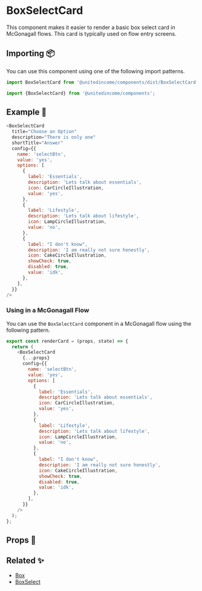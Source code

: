 
# BoxSelectCard

This component makes it easier to render a basic box select card in McGonagall flows. This card is typically used on flow entry screens.

## Importing 📦

You can use this component using one of the following import patterns.

```javascript
import BoxSelectCard from '@unitedincome/components/dist/BoxSelectCard';
```

```javascript
import {BoxSelectCard} from '@unitedincome/components';
```

## Example 🚀

<Preview>
  <BoxSelectCard
    title="Choose an Option"
    description="There is only one"
    shortTitle="Answer"
    config={{
      name: 'selectBtn',
      value: 'yes',
      options: [
        {
          label: 'Essentials',
          description: "Lets talk about essentials",
          icon: CarCircleIllustration,
          value: 'yes',
        },
        {
          label: 'Lifestyle',
          description: "Lets talk about lifestyle",
          icon: LampCircleIllustration,
          value: 'no',
        },
        {
          label: "I don't know",
          description: "I am really not sure honestly",
          icon: CakeCircleIllustration,
          showCheck: true,
          disabled: true,
          value: 'idk',
        },
      ],
    }}
  />

</Preview>

```javascript
<BoxSelectCard
  title="Choose an Option"
  description="There is only one"
  shortTitle="Answer"
  config={{
    name: 'selectBtn',
    value: 'yes',
    options: [
      {
        label: 'Essentials',
        description: 'Lets talk about essentials',
        icon: CarCircleIllustration,
        value: 'yes',
      },
      {
        label: 'Lifestyle',
        description: 'Lets talk about lifestyle',
        icon: LampCircleIllustration,
        value: 'no',
      },
      {
        label: "I don't know",
        description: 'I am really not sure honestly',
        icon: CakeCircleIllustration,
        showCheck: true,
        disabled: true,
        value: 'idk',
      },
    ],
  }}
/>
```

### Using in a McGonagall Flow

You can use the `BoxSelectCard` component in a McGonagall flow using the following pattern.

```javascript
export const renderCard = (props, state) => {
  return (
    <BoxSelectCard
      {...props}
      config={{
        name: 'selectBtn',
        value: 'yes',
        options: [
          {
            label: 'Essentials',
            description: 'Lets talk about essentials',
            icon: CarCircleIllustration,
            value: 'yes',
          },
          {
            label: 'Lifestyle',
            description: 'Lets talk about lifestyle',
            icon: LampCircleIllustration,
            value: 'no',
          },
          {
            label: "I don't know",
            description: 'I am really not sure honestly',
            icon: CakeCircleIllustration,
            showCheck: true,
            disabled: true,
            value: 'idk',
          },
        ],
      }}
    />
  );
};
```

## Props 🔧

<Props of={BoxSelectCard} />

## Related ✨

- [Box](/?path=/story/atoms-box--default)
- [BoxSelect](/?path=/story/molecules-boxselect--default)
